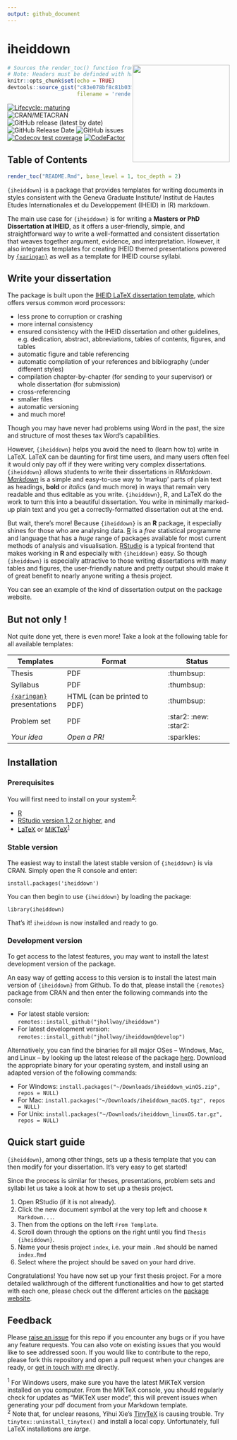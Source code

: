 ```yaml
---
output: github_document
---
```


# iheiddown 
<img src="man/figures/iheiddown.png" align="right" width="220"/>

```r
# Sources the render_toc() function from Garrick Aden Buie
# Note: Headers must be definded with hashtags for correct parsing
knitr::opts_chunk$set(echo = TRUE)
devtools::source_gist("c83e078bf8c81b035e32c3fc0cf04ee8", 
                      filename = 'render_toc.R')
```

<!-- badges: start -->
[![Lifecycle: maturing](https://img.shields.io/badge/lifecycle-maturing-blue.svg)](https://lifecycle.r-lib.org/articles/stages.html#maturing)
![CRAN/METACRAN](https://img.shields.io/cran/v/iheiddown)
![GitHub release (latest by date)](https://img.shields.io/github/v/release/jhollway/iheiddown)
![GitHub Release Date](https://img.shields.io/github/release-date/jhollway/iheiddown)
![GitHub issues](https://img.shields.io/github/issues-raw/jhollway/iheiddown)
<!-- [![HitCount](http://hits.dwyl.com/jhollway/iheiddown.svg)](http://hits.dwyl.com/jhollway/iheiddown) -->
[![Codecov test coverage](https://codecov.io/gh/jhollway/iheiddown/branch/main/graph/badge.svg)](https://app.codecov.io/gh/jhollway/iheiddown?branch=main)
[![CodeFactor](https://www.codefactor.io/repository/github/jhollway/iheiddown/badge/main)](https://www.codefactor.io/repository/github/jhollway/iheiddown/overview/main)
<!-- ![GitHub All Releases](https://img.shields.io/github/downloads/jhollway/iheiddown/total) -->
<!-- badges: end -->

## Table of Contents

```r
render_toc("README.Rmd", base_level = 1, toc_depth = 2)
```

`{iheiddown}` is a package that provides templates for writing documents
in styles consistent with the Geneva Graduate Institute/
Institut de Hautes Etudes Internationales et du Developpement (IHEID)
in (R) markdown.

The main use case for `{iheiddown}` is for writing
a **Masters or PhD Dissertation at IHEID**,
as it offers a user-friendly, simple, and straightforward way
to write a well-formatted and consistent dissertation
that weaves together argument, evidence, and interpretation. However, it also
integrates templates for creating IHEID themed presentations powered by
[`{xaringan}`](https://github.com/yihui/xaringan) as well as a template for
IHEID course syllabi.

## Write your dissertation 

The package is built upon the [IHEID LaTeX dissertation template](https://github.com/jhollway/iheidmytex),
which offers versus common word processors:

- less prone to corruption or crashing
- more internal consistency
- ensured consistency with the IHEID dissertation and other guidelines, e.g. dedication, abstract, abbreviations, 
tables of contents, figures, and tables
- automatic figure and table referencing
- automatic compilation of your references and bibliography (under different styles)
- compilation chapter-by-chapter (for sending to your supervisor) or whole dissertation (for submission)
- cross-referencing
- smaller files
- automatic versioning
- and much more!

Though you may have never had problems using Word in the past, 
the size and structure of most theses tax Word's capabilities. 

However, `{iheiddown}` helps you avoid the need to (learn how to) write in LaTeX.
LaTeX can be daunting for first time users, 
and many users often feel it would only pay off if they were writing very complex dissertations.
`{iheiddown}` allows students to write their dissertations in _RMarkdown_.
[_Markdown_](https://www.markdownguide.org) is a simple and easy-to-use way to 'markup' parts of plain text as headings, **bold** or *italics*
(and much more) in ways that remain very readable and thus editable as you write.
`{iheiddown}`, R, and LaTeX do the work to turn this into a beautiful dissertation.
You write in minimally marked-up plain text and you get a correctly-formatted dissertation out at the end.

But wait, there's more!
Because `{iheiddown}` is an **R** package,
it especially shines for those who are analysing data.
[R](https://www.r-project.org) is a *free* statistical programme and language 
that has a *huge* range of packages available for most current methods of analysis and visualisation.
[RStudio](https://www.rstudio.com) is a typical frontend that makes working in **R**
and especially with `{iheiddown}` easy.
So though `{iheiddown}` is especially attractive to those writing dissertations with many tables and figures,
the user-friendly nature and pretty output should make it of great benefit to nearly anyone writing a thesis project.

You can see an example of the kind of dissertation output on the package website.

## But not only !

Not quite done yet, there is even more! Take a look at the following table for
all available templates:

| Templates        | Format                       | Status             |
| ---------------- | ---------------------------- | ------------------ |
| Thesis           | PDF                          | :thumbsup: |
| Syllabus         | PDF                          | :thumbsup: |
| [`{xaringan}`](https://github.com/yihui/xaringan) presentations    | HTML (can be printed to PDF) | :thumbsup: |
| Problem set      | PDF                          | :star2: :new: :star2: |
| *Your idea*      | *Open a PR!*                          | :sparkles: |


## Installation

### Prerequisites

You will first need to install on your system<sup>[2](#myfootnote2)</sup>:

- [R](https://cran.r-project.org)
- [RStudio version 1.2 or higher](https://www.rstudio.com/products/rstudio/download/#download), and 
- [LaTeX](https://www.latex-project.org/get/) or [MiKTeX](https://miktex.org/howto/install-miktex/)<sup>[1](#myfootnote1)</sup>

### Stable version

The easiest way to install the latest stable version of `{iheiddown}` is via CRAN.
Simply open the R console and enter:

`install.packages('iheiddown')`

You can then begin to use `{iheiddown}` by loading the package:

`library(iheiddown)`

That's it! `iheiddown` is now installed and ready to go.

### Development version

To get access to the latest features, you may want to install the latest
development version of the package.

An easy way of getting access to this version is to install the
latest main version of `{iheiddown}` from Github.
To do that, please install the `{remotes}` package from CRAN and then enter the
following commands into the console:

- For latest stable version: `remotes::install_github("jhollway/iheiddown")`
- For latest development version: `remotes::install_github("jhollway/iheiddown@develop")`

Alternatively, you can find the binaries for all major OSes -- Windows, Mac, and Linux -- 
by looking up the latest release of the package [here](https://github.com/jhollway/iheiddown/releases/latest).
Download the appropriate binary for your operating system,
and install using an adapted version of the following commands:

- For Windows: `install.packages("~/Downloads/iheiddown_winOS.zip", repos = NULL)`
- For Mac: `install.packages("~/Downloads/iheiddown_macOS.tgz", repos = NULL)`
- For Unix: `install.packages("~/Downloads/iheiddown_linuxOS.tar.gz", repos = NULL)`

## Quick start guide

`{iheiddown}`, among other things, sets up a thesis template that you can
then modify for your dissertation. It's very easy to get started!

Since the process is similar for theses, presentations, problem sets and syllabi
let us take a look at how to set up a thesis project.

1. Open RStudio (if it is not already).
1. Click the new document symbol at the very top left and choose `R Markdown...`. 
1. Then from the options on the left `From Template`. 
1. Scroll down through the options on the right until you find `Thesis   {iheiddown}`.
1. Name your thesis project `index`, i.e. your main `.Rmd` should be named `index.Rmd`
1. Select where the project should be saved on your hard drive.

Congratulations! You have now set up your first thesis project. For a more
detailed walkthrough of the different functionalities and how to get started
with each one, please check out the different articles on the
[package website](https://jhollway.github.io/iheiddown/).



<!--
Commented this out since it is a duplicate of the information we have already
on the website in the vignette. A quick start guide should suffice on the
landing page. What do you think ?
### Writing your thesis

When you create the template for the first time, 
the main document you have created (e.g. 'Untitled.Rmd') will automatically open in RStudio.
In this document you can enter in key details about yourself and your dissertation
between the \-\-\- and \-\-\-.
Note that any text after hashtags, \#, are comments only and are not computed. 

The \#metadata\# section should be fairly self-explanatory.
The \#front matter\# section includes pointers to various front matter elements,
such as dedications, acknowledgments (thank you), abbreviations, and your abstract.
Note that it points to files in a folder created by the template 
called "front-and-back-matter/".
If you look in this folder, you will find placeholders for your own
abstract and acknowledgments.
You can simply edit these and the 
edited versions will be used when the thesis is compiled.
This section also includes various options for 
toggling lists of figures, tables, etc, in the final version.

The \#bibliography\# section points to where the bibtex file (.bib) with
all your bibliographic information resides.
You can also just call your .bib file "references.bib" and replace the
template version in the bib/ folder.
Lastly, the \#formatting\# section offers options for changing the format
ready for printing.
You can mostly ignore the \#output\# section, for now.

Below the second \-\-\- is some example text that will become 
the preface of the thesis when it is compiled.
So where is the real content of the dissertation?

Just as the abstract and acknowledgements, etc,
were kept in a "front-matter/" folder,
so too are the individual chapters of your dissertation
kept in a "chapters/" folder.
The placeholder text is designed to take you through the
basic syntax and more complicated options available when
using _RMarkdown_,
but once you feel comfortable and have created your own
examples, feel free to delete the placeholder text
(or even the files) and create your own in its place.

_Markdown_ is easy to read as well as write,
so there's no need for endless compilation.
But when it comes time to compile the document,
just turn to your main .Rmd file ('Untitled.Rmd' in our case)
and either click the `Knit` button at the top
or use the keyboard shortcut `Shift-Cmd-K` (Mac) or `Shift-Ctrl-K` (Windows).

Finally, please check out the package website's thesis article for a more
detailed look at the contents of your thesis project and a step by step guide
on how to generate one.
-->

<!-- 
## Knitting individual chapters

To knit an individual chapter without compiling the entire thesis:
1. open the **.Rmd** file of a chapter
2. add a YAML header specifying the output format(s) (e.g. `bookdown::word_document2` for a word document you might want to upload to Google Docs for feedback from collaborators)
3. Click the `knit` button (the output file is then saved in the root folder)

As shown in the sample chapters' YAML headers, to output a single chapter to PDF, use:

```yaml
output:
  bookdown::pdf_document2:
    template: templates/iheiddiss.tex
```
This will format the chapter in the myiheidtex style but without including the front matter (table of contents, abstract, etc)


### Output

All your front matter and chapters of your thesis will be compiled
and the complete product can be found under the project folder "versions/".
A date is automatically appended to the filename to assist with tracking versions.

The PDF version is fully functional. 
The word, gitbook and epub versions might be developed at a later time.
-->
## Feedback

Please [raise an issue](https://github.com/jhollway/iheiddown/issues) for this repo
if you encounter any bugs or if you have any feature requests.
You can also vote on existing issues that you would like to see addressed soon.
If you would like to contribute to the repo,
please fork this repository and open a pull request when your changes are ready,
or [get in touch with me](https://jameshollway.com) directly.

<sup><a name="myfootnote1">1</a></sup> For Windows users, make sure you have the latest MiKTeX version installed on you computer. From the MiKTeX console, you should regularly check for updates as "MiKTeX user mode", this will prevent issues when generating your pdf document from your Markdown template.    
<sup><a name="myfootnote2">2</a></sup> Note that, for unclear reasons, Yihui Xie's [TinyTeX](https://yihui.org/tinytex/) is causing trouble. Try `tinytex::uninstall_tinytex()` and install a local copy. Unfortunately, full LaTeX installations are *large*.
